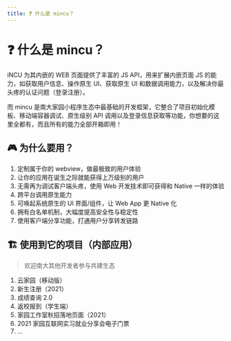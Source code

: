```yaml
---
title: ❓ 什么是 mincu？
---
```


# ❓ 什么是 mincu？
iNCU 为其内嵌的 WEB 页面提供了丰富的 JS API，用来扩展内嵌页面 JS 的能力，如获取用户信息、操作原生 UI、获取原生 UI 和数据调用能力，以及解决你最头疼的认证问题（登录注册）。

而 mincu 是南大家园小程序生态中最基础的开发框架，它整合了项目初始化模板、移动端容器调试、原生级别 API 调用以及登录信息获取等功能，你想要的这里全都有，而且所有的能力全部开箱即用！

## 🎮 为什么要用？

1. 定制属于你的 webview，做最极致的用户体验
1. 让你的应用在诞生之际就能获得上万级别的用户
1. 无需再为调试客户端头疼，使用 Web 开发技术即可获得和 Native 一样的体验
1. 跨平台调用原生能力
1. 可唤起系统原生的 UI 界面/组件，让 Web App 更 Native 化
1. 拥有白名单机制，大幅度提高安全性与稳定性
1. 使用客户端分享功能，打通用户分享转发链路

## 🏗 使用到它的项目（内部应用）
> 欢迎南大其他开发者参与共建生态

1. 云家园（移动版）
1. 新生注册（2021）
1. 成绩查询 2.0
1. 返校报到（学生端）
1. 家园工作室秋招落地页面（2021）
1. 2021 家园互联网实习就业分享会电子门票
1. ...

